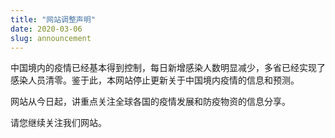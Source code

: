 ```yaml
---
title: "网站调整声明"
date: 2020-03-06
slug: announcement
---
```


中国境内的疫情已经基本得到控制，每日新增感染人数明显减少，多省已经实现了感染人员清零。鉴于此，本网站停止更新关于中国境内疫情的信息和预测。

网站从今日起，讲重点关注全球各国的疫情发展和防疫物资的信息分享。

请您继续关注我们网站。
